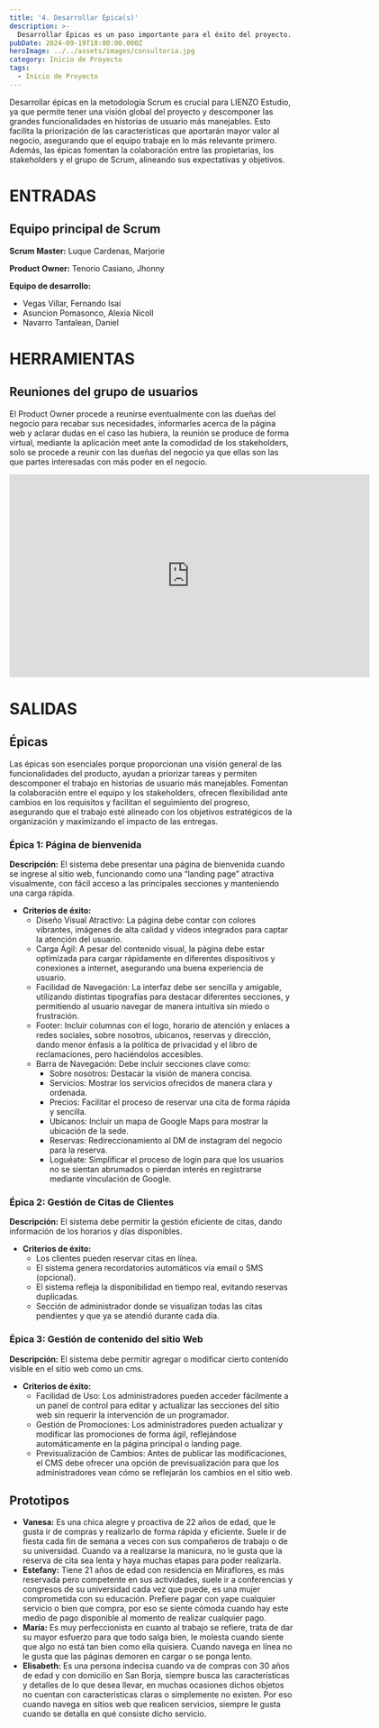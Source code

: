```yaml
---
title: '4. Desarrollar Épica(s)'
description: >-
  Desarrollar Épicas es un paso importante para el éxito del proyecto.
pubDate: 2024-09-19T18:00:00.000Z
heroImage: ../../assets/images/consultoria.jpg
category: Inicio de Proyecto
tags:
  - Inicio de Proyecto
---
```


Desarrollar épicas en la metodología Scrum es crucial para LIENZO Estudio, ya que
permite tener una visión global del proyecto y descomponer las grandes funcionalidades en
historias de usuario más manejables. Esto facilita la priorización de las características que
aportarán mayor valor al negocio, asegurando que el equipo trabaje en lo más relevante primero.
Además, las épicas fomentan la colaboración entre las propietarias, los stakeholders y el grupo de Scrum,
alineando sus expectativas y objetivos.

# ENTRADAS

## Equipo principal de Scrum

**Scrum Master:** Luque Cardenas, Marjorie

**Product Owner:** Tenorio Casiano, Jhonny

**Equipo de desarrollo:**

- Vegas Villar, Fernando Isaí
- Asuncion Pomasonco, Alexia Nicoll
- Navarro Tantalean, Daniel

# HERRAMIENTAS

## Reuniones del grupo de usuarios

El Product Owner procede a reunirse eventualmente con las dueñas del negocio para recabar sus necesidades,
informarles acerca de la página web y aclarar dudas en el caso las hubiera, la reunión se produce de forma virtual,
mediante la aplicación meet ante la comodidad de los stakeholders, solo se procede a reunir con las dueñas del negocio
ya que ellas son las que partes interesadas con más poder en el negocio.

<div style={{ display: 'flex', justifyContent: 'center', marginBottom: '50px' }}>
	<iframe
		src='https://drive.google.com/file/d/1bW8dd3-RLbaK_05wKndAhlD0srv0vBEV/preview'
		width='640'
		height='360'
		frameborder='0'
		allowfullscreen
	></iframe>
</div>

# SALIDAS

## Épicas

Las épicas son esenciales porque proporcionan una visión general de las funcionalidades
del producto, ayudan a priorizar tareas y permiten descomponer el trabajo en historias de usuario
más manejables. Fomentan la colaboración entre el equipo y los stakeholders, ofrecen flexibilidad
ante cambios en los requisitos y facilitan el seguimiento del progreso, asegurando que el trabajo
esté alineado con los objetivos estratégicos de la organización y maximizando el impacto de las
entregas.

### Épica 1: Página de bienvenida

**Descripción:** El sistema debe presentar una página de bienvenida cuando se ingrese al sitio web, funcionando como
una “landing page” atractiva visualmente, con fácil acceso a las principales secciones y manteniendo
una carga rápida.

- **Criterios de éxito:**
  <ul style={{ listStyleType: 'circle', paddingLeft: '20px' }}>
  	<li>
  		Diseño Visual Atractivo: La página debe contar con colores vibrantes, imágenes de alta calidad
  		y videos integrados para captar la atención del usuario.
  	</li>
  	<li>
  		Carga Ágil: A pesar del contenido visual, la página debe estar optimizada para cargar
  		rápidamente en diferentes dispositivos y conexiones a internet, asegurando una buena
  		experiencia de usuario.
  	</li>
  	<li>
  		Facilidad de Navegación: La interfaz debe ser sencilla y amigable, utilizando distintas
  		tipografías para destacar diferentes secciones, y permitiendo al usuario navegar de manera
  		intuitiva sin miedo o frustración.
  	</li>
  	<li>
  		Footer: Incluir columnas con el logo, horario de atención y enlaces a redes sociales, sobre
  		nosotros, ubicanos, reservas y dirección, dando menor énfasis a la política de privacidad y el
  		libro de reclamaciones, pero haciéndolos accesibles.
  	</li>
  	<li>
  		Barra de Navegación: Debe incluir secciones clave como:
  		<ul style={{ listStyleType: 'square', paddingLeft: '20px' }}>
  			<li>Sobre nosotros: Destacar la visión de manera concisa. </li>
  			<li>Servicios: Mostrar los servicios ofrecidos de manera clara y ordenada.</li>
  			<li>Precios: Facilitar el proceso de reservar una cita de forma rápida y sencilla.</li>
  			<li>Ubícanos: Incluir un mapa de Google Maps para mostrar la ubicación de la sede.</li>
  			<li>Reservas: Redireccionamiento al DM de instagram del negocio para la reserva.</li>
  			<li>
  				Loguéate: Simplificar el proceso de login para que los usuarios no se sientan abrumados o
  				pierdan interés en registrarse mediante vinculación de Google.
  			</li>
  		</ul>
  	</li>
  </ul>

### Épica 2: Gestión de Citas de Clientes

**Descripción:** El sistema debe permitir la gestión eficiente de citas, dando información de los horarios y días disponibles.

- **Criterios de éxito:**
  <ul style={{ listStyleType: 'circle', paddingLeft: '20px' }}>
  	<li>Los clientes pueden reservar citas en línea.</li>
  	<li>El sistema genera recordatorios automáticos vía email o SMS (opcional).</li>
  	<li>El sistema refleja la disponibilidad en tiempo real, evitando reservas duplicadas.</li>
  	<li>
  		Sección de administrador donde se visualizan todas las citas pendientes y que ya se atendió
  		durante cada día.
  	</li>
  </ul>

### Épica 3: Gestión de contenido del sitio Web

**Descripción:** El sistema debe permitir agregar o modificar cierto contenido visible en el sitio web como un cms.

- **Criterios de éxito:**
  <ul style={{ listStyleType: 'circle', paddingLeft: '20px' }}>
  	<li>
  		Facilidad de Uso: Los administradores pueden acceder fácilmente a un panel de control para
  		editar y actualizar las secciones del sitio web sin requerir la intervención de un
  		programador.
  	</li>
  	<li>
  		Gestión de Promociones: Los administradores pueden actualizar y modificar las promociones de
  		forma ágil, reflejándose automáticamente en la página principal o landing page.
  	</li>
  	<li>
  		Previsualización de Cambios: Antes de publicar las modificaciones, el CMS debe ofrecer una
  		opción de previsualización para que los administradores vean cómo se reflejarán los cambios en
  		el sitio web.
  	</li>
  </ul>

## Prototipos

- **Vanesa:** Es una chica alegre y proactiva de 22 años de edad, que le gusta ir de compras y realizarlo de forma rápida
  y eficiente. Suele ir de fiesta cada fin de semana a veces con sus compañeros de trabajo o de su universidad. Cuando va a
  realizarse la manicura, no le gusta que la reserva de cita sea lenta y haya muchas etapas para poder realizarla.
- **Estefany:** Tiene 21 años de edad con residencia en Miraflores, es más reservada pero competente en sus actividades,
  suele ir a conferencias y congresos de su universidad cada vez que puede, es una mujer comprometida con su educación.
  Prefiere pagar con yape cualquier servicio o bien que compra, por eso se siente cómoda cuando hay este medio de pago
  disponible al momento de realizar cualquier pago.
- **María:** Es muy perfeccionista en cuanto al trabajo se refiere, trata de dar su mayor esfuerzo para que todo salga bien,
  le molesta cuando siente que algo no está tan bien como ella quisiera. Cuando navega en línea no le gusta que las páginas
  demoren en cargar o se ponga lento.
- **Elisabeth:** Es una persona indecisa cuando va de compras con 30 años de edad y con domicilio en San Borja, siempre busca
  las características y detalles de lo que desea llevar, en muchas ocasiones dichos objetos no cuentan con características
  claras o simplemente no existen. Por eso cuando navega en sitios web que realicen servicios, siempre le gusta cuando se
  detalla en qué consiste dicho servicio.
